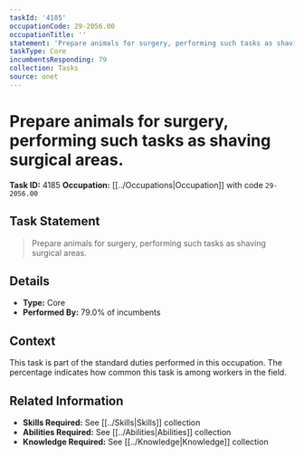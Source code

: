 ```yaml
---
taskId: '4185'
occupationCode: 29-2056.00
occupationTitle: ''
statement: 'Prepare animals for surgery, performing such tasks as shaving surgical areas.'
taskType: Core
incumbentsResponding: 79
collection: Tasks
source: onet
---
```

# Prepare animals for surgery, performing such tasks as shaving surgical areas.

**Task ID:** 4185
**Occupation:** [[../Occupations|Occupation]] with code `29-2056.00`

## Task Statement

> Prepare animals for surgery, performing such tasks as shaving surgical areas.

## Details

- **Type:** Core
- **Performed By:** 79.0% of incumbents

## Context

This task is part of the standard duties performed in this occupation. The percentage indicates how common this task is among workers in the field.

## Related Information

- **Skills Required:** See [[../Skills|Skills]] collection
- **Abilities Required:** See [[../Abilities|Abilities]] collection
- **Knowledge Required:** See [[../Knowledge|Knowledge]] collection
